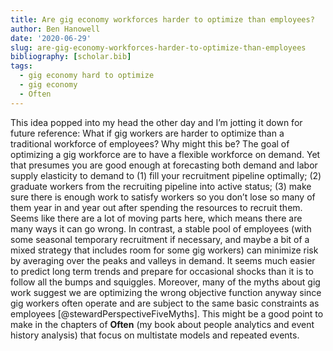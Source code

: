 ```yaml
---
title: Are gig economy workforces harder to optimize than employees?
author: Ben Hanowell
date: '2020-06-29'
slug: are-gig-economy-workforces-harder-to-optimize-than-employees
bibliography: [scholar.bib]
tags:
  - gig economy hard to optimize
  - gig economy
  - Often
---
```


This idea popped into my head the other day and I'm jotting it down for future reference: What if gig workers are harder to optimize than a traditional workforce of employees? Why might this be? The goal of optimizing a gig workforce are to have a flexible workforce on demand. Yet that presumes you are good enough at forecasting both demand and labor supply elasticity to demand to (1) fill your recruitment pipeline optimally; (2) graduate workers from the recruiting pipeline into active status; (3) make sure there is enough work to satisfy workers so you don't lose so many of them year in and year out after spending the resources to recruit them. Seems like there are a lot of moving parts here, which means there are many ways it can go wrong. In contrast, a stable pool of employees (with some seasonal temporary recruitment if necessary, and maybe a bit of a mixed strategy that includes room for some gig workers) can minimize risk by averaging over the peaks and valleys in demand. It seems much easier to predict long term trends and prepare for occasional shocks than it is to follow all the bumps and squiggles. Moreover, many of the myths about gig work suggest we are optimizing the wrong objective function anyway since gig workers often operate and are subject to the same basic constraints as employees [@stewardPerspectiveFiveMyths]. This might be a good point to make in the chapters of **Often** (my book about people analytics and event history analysis) that focus on multistate models and repeated events.
